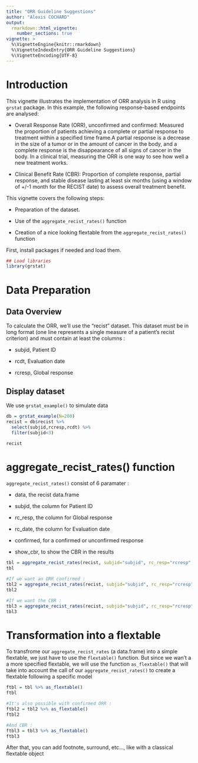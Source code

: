 ```yaml
---
title: "ORR Guideline Suggestions"
author: "Alexis COCHARD"
output: 
  rmarkdown::html_vignette:
    number_sections: true
vignette: >
  %\VignetteEngine{knitr::rmarkdown}
  %\VignetteIndexEntry{ORR Guideline Suggestions}
  %\VignetteEncoding{UTF-8}
---
```


# Introduction

This vignette illustrates the implementation of ORR analysis in R using `grstat` package. In this example, the following response-based endpoints are analysed:

-   Overall Response Rate (ORR), unconfirmed and confirmed: Measured the proportion of patients achieving a complete or partial response to treatment within a specified time frame.A partial response is a decrease in the size of a tumor or in the amount of cancer in the body, and a complete response is the disappearance of all signs of cancer in the body. In a clinical trial, measuring the ORR is one way to see how well a new treatment works.

-   Clinical Benefit Rate (CBR): Proportion of complete response, partial response, and stable disease lasting at least six months (using a window of +/-1 month for the RECIST date) to assess overall treatment benefit.

This vignette covers the following steps:

-   Preparation of the dataset.

-   Use of the `aggregate_recist_rates()` function

-   Creation of a nice looking flextable from the `aggregate_recist_rates()` function

First, install packages if needed and load them.

```r
## Load libraries
library(grstat)
```

# Data Preparation

## Data Overview

To calculate the ORR, we'll use the "recist" dataset. This dataset must be in long format (one line represents a single measure of a patient's recist criterion) and must contain at least the columns :

-   subjid, Patient ID

-   rcdt, Evaluation date

-   rcresp, Global response

## Display dataset

We use `grstat_example()` to simulate data

```r
db = grstat_example(N=200)
recist = db$recist %>%
  select(subjid,rcresp,rcdt) %>%
  filter(subjid<3)

recist
```

# aggregate_recist_rates() function

`aggregate_recist_rates()` consist of 6 paramater :

-   data, the recist data.frame

-   subjid, the column for Patient ID

-   rc_resp, the column for Global response

-   rc_date, the column for Evaluation date

-   confirmed, for a confirmed or unconfirmed response

-   show_cbr, to show the CBR in the results

```r
tbl = aggregate_recist_rates(recist, subjid="subjid", rc_resp="rcresp", rc_date="rcdt")
tbl

#If we want an ORR confirmed : 
tbl2 = aggregate_recist_rates(recist, subjid="subjid", rc_resp="rcresp", rc_date="rcdt", confirmed = TRUE)
tbl2

#If we want the CBR :
tbl3 = aggregate_recist_rates(recist, subjid="subjid", rc_resp="rcresp", rc_date="rcdt", confirmed = TRUE, show_CBR = TRUE)
tbl3
```

# Transformation into a flextable

To transfrome our `aggregate_recist_rates` (a data.frame) into a simple flextable, we just have to use the `flextable()` function. But since we wan't a a more specified flextable, we will use the function `as_flextable()` that will take into account the call of our `aggregate_recist_rates()` to create a flextable following a specific model

```r
ftbl = tbl %>% as_flextable()
ftbl

#It's also possible with confirmed ORR : 
ftbl2 = tbl2 %>% as_flextable()
ftbl2

#And CBR :
ftbl3 = tbl3 %>% as_flextable()
ftbl3

```

After that, you can add footnote, surround, etc..., like with a classical flextable object
